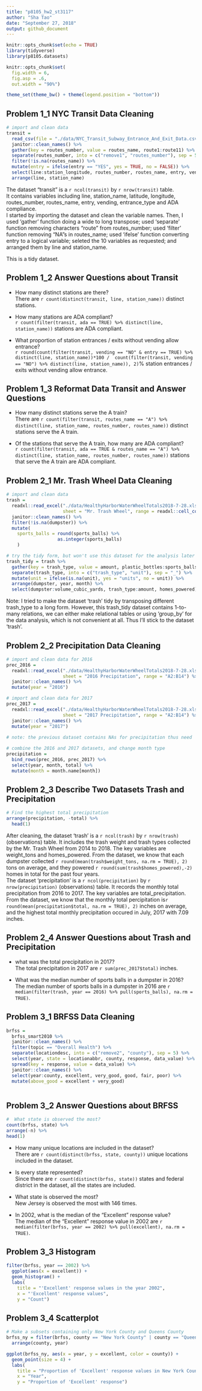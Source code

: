 ```yaml
---
title: "p8105_hw2_st3117"
author: "Sha Tao"
date: "September 27, 2018"
output: github_document
---
```


```r
knitr::opts_chunk$set(echo = TRUE)
library(tidyverse)
library(p8105.datasets)

knitr::opts_chunk$set(
  fig.width = 6,
  fig.asp = .6,
  out.width = "90%")

theme_set(theme_bw() + theme(legend.position = "bottom"))
```

## Problem 1_1 NYC Transit Data Cleaning

```r

# import and clean data
transit = 
  read_csv(file = "./data/NYC_Transit_Subway_Entrance_And_Exit_Data.csv") %>% 
  janitor::clean_names() %>% 
  gather(key = routes_number, value = routes_name, route1:route11) %>% 
  separate(routes_number, into = c("remove1", "routes_number"), sep = 5) %>% 
  filter(!is.na(routes_name)) %>% 
  mutate(entry = ifelse(entry == "YES", yes = TRUE, no = FALSE)) %>% 
  select(line:station_longitude, routes_number, routes_name, entry, vending, entrance_type, ada) %>% 
  arrange(line, station_name)

```

The dataset "transit" is a `r ncol(transit)` by `r nrow(transit)` table.\
It contains variables including line, station_name, latitude, longitude, routes_number, routes_name, entry, vending, entrance_type and ADA compliance.\
I started by importing the dataset and clean the variable names. Then, I used 'gather' function doing a wide to long transpose; used 'separate' function removing characters "route" from routes_number; used 'filter' function removing “NA”s in routes_name; used 'ifelse' function converting entry to a logical variable; seleted the 10 variables as requested; and arranged them by line and station_name.</br>

This is a tidy dataset.

## Problem 1_2 Answer Questions about Transit

* How many distinct stations are there?\
There are `r count(distinct(transit, line, station_name))` distinct stations.</br>

* How many stations are ADA compliant?\
`r count(filter(transit, ada == TRUE) %>% distinct(line, station_name))` stations are ADA compliant.</br>

* What proportion of station entrances / exits without vending allow entrance?\
`r round(count(filter(transit, vending == "NO" & entry == TRUE) %>% distinct(line, station_name))*100 /  count(filter(transit, vending == "NO") %>% distinct(line, station_name)), 2)`% station entrances / exits without vending allow entrance.

## Problem 1_3 Reformat Data Transit and Answer Questions

* How many distinct stations serve the A train?\
There are `r count(filter(transit, routes_name == "A") %>% distinct(line, station_name, routes_number, routes_name))` distinct stations serve the A train.</br>

* Of the stations that serve the A train, how many are ADA compliant?\
`r count(filter(transit, ada == TRUE & routes_name == "A") %>% distinct(line, station_name, routes_number, routes_name))` stations that serve the A train are ADA compliant.

## Problem 2_1 Mr. Trash Wheel Data Cleaning

```r

# import and clean data
trash = 
  readxl::read_excel("./data/HealthyHarborWaterWheelTotals2018-7-28.xlsx", 
                     sheet = "Mr. Trash Wheel", range = readxl::cell_cols("A:N")) %>% 
  janitor::clean_names() %>%
  filter(!is.na(dumpster)) %>% 
  mutate(
    sports_balls = round(sports_balls) %>% 
                   as.integer(sports_balls)
    )

# try the tidy form, but won't use this dataset for the analysis later
trash_tidy = trash %>% 
  gather(key = trash_type, value = amount, plastic_bottles:sports_balls) %>% 
  separate(trash_type, into = c("trash_type", "unit"), sep = "_") %>% 
  mutate(unit = ifelse(is.na(unit), yes = "units", no = unit)) %>% 
  arrange(dumpster, year, month) %>% 
  select(dumpster:volume_cubic_yards, trash_type:amount, homes_powered)

```

Note: I tried to make the dataset 'trash' tidy by transposing different trash_type to a long form. However, this trash_tidy dataset contains 1-to-many relations, we can either make relational tables or using 'group_by' for the data analysis, which is not convenient at all. Thus I'll stick to the dataset 'trash'.

## Problem 2_2 Precipitation Data Cleaning

```r

# import and clean data for 2016
prec_2016 = 
  readxl::read_excel("./data/HealthyHarborWaterWheelTotals2018-7-28.xlsx",
                     sheet = "2016 Precipitation", range = "A2:B14") %>%
  janitor::clean_names() %>%
  mutate(year = "2016")

# import and clean data for 2017                             
prec_2017 = 
  readxl::read_excel("./data/HealthyHarborWaterWheelTotals2018-7-28.xlsx",
                     sheet = "2017 Precipitation", range = "A2:B14") %>%
  janitor::clean_names() %>%
  mutate(year = "2017") 
  
# note: the previous dataset contains NAs for precipitation thus need ' %>% filter(!is.na(total))', but this one is complete.

# combine the 2016 and 2017 datasets, and change month type
precipitation = 
  bind_rows(prec_2016, prec_2017) %>%
  select(year, month, total) %>% 
  mutate(month = month.name[month])

```

## Problem 2_3 Describe Two Datasets Trash and Precipitation

```r

# Find the highest total precipitation
arrange(precipitation, -total) %>% 
  head(1)

```

After cleaning, the dataset ‘trash’ is a `r ncol(trash)` by `r nrow(trash)` (observations) table. It includes the trash weight and trash types collected by the Mr. Trash Wheel from 2014 to 2018. The key variables are weight_tons and homes_powered. From the dataset, we know that each dumpster collected `r round(mean(trash$weight_tons, na.rm = TRUE), 2)` tons on average, and they powered `r round(sum(trash$homes_powered),-2)` homes in total for the past four years.\
The dataset ‘precipitation’ is a `r ncol(precipitation)` by `r nrow(precipitation)` (observations) table. It records the monthly total precipitation from 2016 to 2017. The key variables are total_precipitation. From the dataset, we know that the monthly total percipitation is`r round(mean(precipitation$total, na.rm = TRUE), 2)` inches on average, and the highest total monthly precipitation occured in July, 2017 with 7.09 inches.

## Problem 2_4 Answer Questions about Trash and Precipitation

*  what was the total precipitation in 2017?\
The total precipitation in 2017 are `r sum(prec_2017$total)` inches.</br>

* What was the median number of sports balls in a dumpster in 2016?\
The median number of sports balls in a dumpster in 2016 are `r median(filter(trash, year == 2016) %>% pull(sports_balls), na.rm = TRUE)`.

## Problem 3_1 BRFSS Data Cleaning

```r

brfss = 
  brfss_smart2010 %>% 
  janitor::clean_names() %>%
  filter(topic == "Overall Health") %>% 
  separate(locationdesc, into = c("remove2", "county"), sep = 5) %>% 
  select(year, state = locationabbr, county, response, data_value) %>% 
  spread(key = response, value = data_value) %>% 
  janitor::clean_names() %>% 
  select(year:county, excellent, very_good, good, fair, poor) %>% 
  mutate(above_good = excellent + very_good)
  
```

## Problem 3_2 Answer Questions about BRFSS

```r

#  What state is observed the most?
count(brfss, state) %>% 
arrange(-n) %>% 
head(1)

```

* How many unique locations are included in the dataset?\
There are `r count(distinct(brfss, state, county))` unique locations included in the dataset.</br>

* Is every state represented?\
Since there are `r count(distinct(brfss, state))` states and federal district in the dataset, all the states are included.</br>

* What state is observed the most?\
New Jersey is observed the most with 146 times.</br>

* In 2002, what is the median of the “Excellent” response value?\
The median of the “Excellent” response value in 2002 are `r median(filter(brfss, year == 2002) %>% pull(excellent), na.rm = TRUE)`.

## Problem 3_3 Histogram

```r

filter(brfss, year == 2002) %>% 
  ggplot(aes(x = excellent)) + 
  geom_histogram() +
  labs(
    title = "'Excellent' response values in the year 2002",
    x = "'Excellent' response values",
    y = "Count")

```

## Problem 3_4 Scatterplot

```r

# Make a subsets containing only New York County and Queens County
brfss_ny = filter(brfss, county == "New York County" | county == "Queens County") %>% 
  arrange(county, year)

ggplot(brfss_ny, aes(x = year, y = excellent, color = county)) + 
  geom_point(size = 4) +
  labs(
    title = "Proportion of 'Excellent' response values in New York County and Queens County each year",
    x = "Year",
    y = "Proportion of 'Excellent' response")

```






